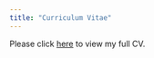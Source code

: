 ```yaml
---
title: "Curriculum Vitae"
---
```


Please click [here](https://drive.google.com/file/d/1xdZHi0tHPj5529PIuzpdWUYaXZJa5zGi/view?usp=sharing) to view my full CV.
